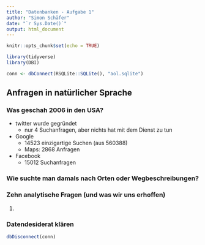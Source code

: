 ```yaml
---
title: "Datenbanken - Aufgabe 1"
author: "Simon Schäfer"
date: "`r Sys.Date()`"
output: html_document
---
```


```r
knitr::opts_chunk$set(echo = TRUE)

library(tidyverse)
library(DBI)

conn <- dbConnect(RSQLite::SQLite(), "aol.sqlite")
```

## Anfragen in natürlicher Sprache

### Was geschah 2006 in den USA?

* twitter wurde gegründet
  * nur 4 Suchanfragen, aber nichts hat mit dem Dienst zu tun
* Google
  * 14523 einzigartige Suchen (aus 560388)
  * Maps: 2868 Anfragen
* Facebook
  * 15012 Suchanfragen

### Wie suchte man damals nach Orten oder Wegbeschreibungen?

### Zehn analytische Fragen (und was wir uns erhoffen)

1. 

### Datendesiderat klären

```r
dbDisconnect(conn)
```